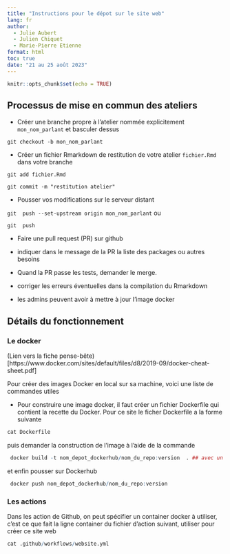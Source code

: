 ```yaml
---
title: "Instructions pour le dépot sur le site web"
lang: fr
author: 
  - Julie Aubert
  - Julien Chiquet
  - Marie-Pierre Etienne
format: html
toc: true
date: "21 au 25 août 2023"
---
```




```r
knitr::opts_chunk$set(echo = TRUE)
```


## Processus de mise en commun des ateliers

* Créer une branche propre à l'atelier nommée explicitement `mon_nom_parlant` et basculer dessus

` git checkout -b mon_nom_parlant` 

*  Créer un fichier Rmarkdown de restitution de votre atelier `fichier.Rmd` dans votre branche

` git add fichier.Rmd `

` git commit -m "restitution atelier" `

* Pousser vos modifications sur le serveur distant
 
` git  push --set-upstream origin mon_nom_parlant` ou 

` git  push ` 

* Faire une pull request (PR) sur github

- indiquer dans le message de la PR la liste des packages ou autres besoins

* Quand la PR passe les tests, demander le merge.

- corriger les erreurs éventuelles dans la compilation du Rmarkdown
- les admins peuvent avoir à mettre à jour l'image docker


## Détails du fonctionnement


### Le docker 

(Lien vers la fiche pense-bête)[https://www.docker.com/sites/default/files/d8/2019-09/docker-cheat-sheet.pdf]

Pour créer des images Docker en local sur sa machine, voici une liste de commandes utiles

- Pour construire une image docker, il faut créer un fichier Dockerfile qui contient la recette du Docker. Pour ce site le ficher Dockerfile a la forme suivante

```r
cat Dockerfile
```

puis demander la construction  de  l'image à l'aide de la commande

```r
 docker build -t nom_depot_dockerhub/nom_du_repo:version  . ## avec un nom
```

et enfin pousser sur  Dockerhub

```r

 docker push nom_depot_dockerhub/nom_du_repo:version
```


### Les actions

Dans les action de Github, on peut spécifier un container docker à utiliser, c'est ce que fait la ligne container du fichier d'action suivant, utiliser pour créer ce site web


```r
cat .github/workflows/website.yml 
```



